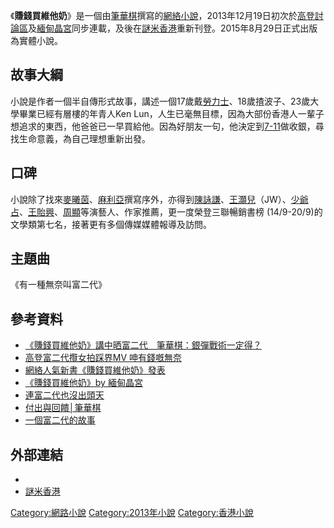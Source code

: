 {{no footnotes|time=2015-12-07T10:02:08+00:00}}
《'''賺錢買維他奶'''》是一個由[[筆華棋|筆華棋]]撰寫的[[網絡小說|網絡小說]]，2013年12月19日初次於[[高登討論區|高登討論區]]及[[緬甸晶宮|緬甸晶宮]]同步連載，及後在[[謎米香港|謎米香港]]重新刊登。2015年8月29日正式出版為實體小說。

==故事大綱==
小說是作者一個半自傳形式故事，講述一個17歲戴[[勞力士|勞力士]]、18歲揸波子、23歲大學畢業已經有層樓的年青人Ken Lun，人生已毫無目標，因為大部份香港人一輩子想追求的東西，他爸爸已一早買給他。因為好朋友一句，他決定到[[7-11|7-11]]做收銀，尋找生命意義，為自己理想重新出發。

==口碑==
小說除了找來[[麥曦茵|麥曦茵]]、[[麻利亞|麻利亞]]撰寫序外，亦得到[[陳詠謙|陳詠謙]]、[[王灝兒|王灝兒]]（JW）、[[少爺占|少爺占]]、[[王貽興|王貽興]]、[[周顯|周顯]]等演藝人、作家推薦，更一度榮登三聯暢銷書榜 (14/9-20/9)的文學類第七名，接著更有多個傳媒媒體報導及訪問。

==主題曲==
《有一種無奈叫富二代》

==參考資料==
* [http://hk.apple.nextmedia.com/face/art/20150927/19309968 《賺錢買維他奶》講中晒富二代　筆華棋：銀彈戰術一定得？]{{Wayback|url=http://hk.apple.nextmedia.com/face/art/20150927/19309968 |date=20160304132305 }}
* [http://nextplus.nextmedia.com/news/recommend/20150727/234956 高登富二代攬女拍踩界MV 呻有錢嘅無奈]{{Wayback|url=http://nextplus.nextmedia.com/news/recommend/20150727/234956 |date=20160804173807 }}
* [http://hk.hypebeast.com/2015/10/la-dolce-vitasoy 網絡人氣新書《賺錢買維他奶》發表]{{Wayback|url=http://hk.hypebeast.com/2015/10/la-dolce-vitasoy |date=20160304223527 }}
* [http://easttouch.my-magazine.me/main/fashion/view/2220 《賺錢買維他奶》by 緬甸晶宮]{{Wayback|url=http://easttouch.my-magazine.me/main/fashion/view/2220 |date=20160611061346 }}
* [http://www.am730.com.hk/column-284079 連富二代也沒出頭天]{{Wayback|url=http://www.am730.com.hk/column-284079 |date=20160818163138 }}
* [http://hk.mensuno.asia/node/%E7%AD%86%E8%8F%AF%E6%A3%8B%E2%94%82%E4%BB%98%E5%87%BA%E8%88%87%E5%9B%9E%E9%A5%8B-3437 付出與回饋│筆華棋]{{Wayback|url=http://hk.mensuno.asia/node/%E7%AD%86%E8%8F%AF%E6%A3%8B%E2%94%82%E4%BB%98%E5%87%BA%E8%88%87%E5%9B%9E%E9%A5%8B-3437 |date=20210122192011 }}
* [http://dev.eastweek.com.hk/index.php?aid=46227 一個富二代的故事]{{Wayback|url=http://dev.eastweek.com.hk/index.php?aid=46227 |date=20160624042722 }}

==外部連結==
*{{facebook|ladolcevitasoy|賺錢買維他奶}}
*[http://news.memehk.com/tag/%E3%80%8A%E8%B3%BA%E9%8C%A2%E8%B2%B7%E7%B6%AD%E4%BB%96%E5%A5%B6%E3%80%8B 謎米香港]{{Wayback|url=http://news.memehk.com/tag/%E3%80%8A%E8%B3%BA%E9%8C%A2%E8%B2%B7%E7%B6%AD%E4%BB%96%E5%A5%B6%E3%80%8B |date=20180216075258 }}

[[Category:網路小說|Category:網路小說]]
[[Category:2013年小說|Category:2013年小說]]
[[Category:香港小說|Category:香港小說]]